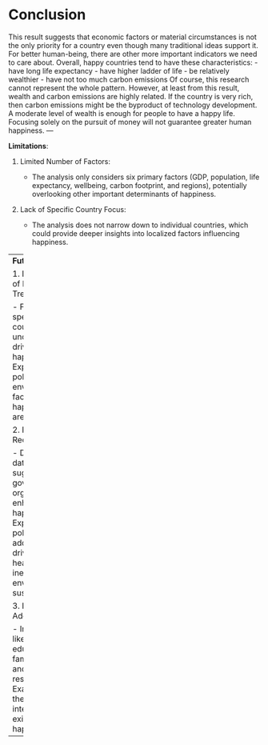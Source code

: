 # Conclusion

This result suggests that economic factors or material circumstances is not the only priority for a country even though many traditional ideas support it. For better human-being, there are other more important indicators we need to care about. 
Overall, happy countries tend to have these characteristics:
- have long life expectancy
- have higher ladder of life
- be relatively wealthier
- have not too much carbon emissions
Of course, this research cannot represent the whole pattern. However, at least from this result, wealth and carbon emissions are highly related. If the country is very rich, then carbon emissions might be the byproduct of technology development. A moderate level of wealth is enough for people to have a happy life. Focusing solely on the pursuit of money will not guarantee greater human happiness.
---

**Limitations**: 

1. Limited Number of Factors:

   - The analysis only considers six primary factors (GDP, population, life expectancy, wellbeing, carbon footprint, and regions), potentially overlooking other important determinants of happiness.

2. Lack of Specific Country Focus:

   - The analysis does not narrow down to individual countries, which could provide deeper insights into localized factors influencing happiness.

---
**Future Directions**:

1. Deeper Analysis of Regional Trends:

   - Focus on specific regions or countries to understand unique drivers of happiness.
   - Explore cultural, political, and environmental factors influencing happiness in these areas.

2. Policy Recommendations:

   - Develop some data-driven suggestions for governments and organizations to enhance happiness.
   - Explore targeted policies that address key drivers such as health, income inequality, and environmental sustainability.

3. Incorporate Additional Factors:

   - Include variables like income, education quality, family condition, and mental health resources.
   - Examine how these factors interact with existing drivers of happiness.

---